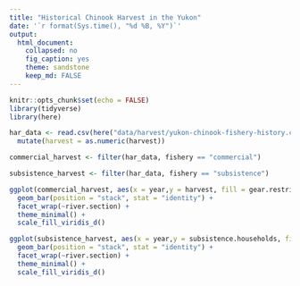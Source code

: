 ```yaml
---
title: "Historical Chinook Harvest in the Yukon"
date: '`r format(Sys.time(), "%d %B, %Y")`'
output:
  html_document:
    collapsed: no
    fig_caption: yes
    theme: sandstone
    keep_md: FALSE
---
```


```r
knitr::opts_chunk$set(echo = FALSE)
library(tidyverse)
library(here)

har_data <- read.csv(here("data/harvest/yukon-chinook-fishery-history.csv")) |>
  mutate(harvest = as.numeric(harvest))

commercial_harvest <- filter(har_data, fishery == "commercial")

subsistence_harvest <- filter(har_data, fishery == "subsistence")
```

```r
ggplot(commercial_harvest, aes(x = year,y = harvest, fill = gear.restriction)) +
  geom_bar(position = "stack", stat = "identity") +
  facet_wrap(~river.section) +
  theme_minimal() +
  scale_fill_viridis_d()
```

```r
ggplot(subsistence_harvest, aes(x = year,y = subsistence.households, fill = gear.type)) +
  geom_bar(position = "stack", stat = "identity") +
  facet_wrap(~river.section) +
  theme_minimal() +
  scale_fill_viridis_d()
```